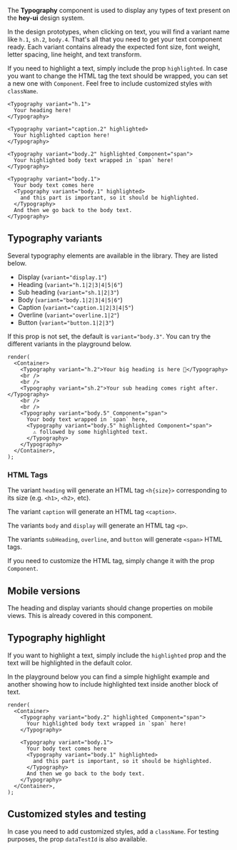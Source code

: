 
The **Typography** component is used to display any types of text present on the **hey-ui** design system.

In the design prototypes, when clicking on text, you will find a variant name like `h.1`, `sh.2`, `body.4`. That's all that you need to get your text component ready.
Each variant contains already the expected font size, font weight, letter spacing, line height, and text transform.

If you need to highlight a text, simply include the prop `highlighted`. In case you want to change the HTML tag the text should be wrapped, you can set a new one with `Component`. Feel free to include customized styles with `className`.

```tsx
<Typography variant="h.1">
  Your heading here!
</Typography>

<Typography variant="caption.2" highlighted>
  Your highlighted caption here!
</Typography>

<Typography variant="body.2" highlighted Component="span">
  Your highlighted body text wrapped in `span` here!
</Typography>

<Typography variant="body.1">
  Your body text comes here
  <Typography variant="body.1" highlighted>
    and this part is important, so it should be highlighted.
  </Typography>
  And then we go back to the body text.
</Typography>
```

## Typography variants

Several typography elements are available in the library. They are listed below.

- Display (`variant="display.1"`)
- Heading (`variant="h.1|2|3|4|5|6"`)
- Sub heading (`variant="sh.1|2|3"`)
- Body (`variant="body.1|2|3|4|5|6"`)
- Caption (`variant="caption.1|2|3|4|5"`)
- Overline (`variant="overline.1|2"`)
- Button (`variant="button.1|2|3"`)

If this prop is not set, the default is `variant="body.3"`. You can try the different variants in the playground below.

```tsx live
render(
  <Container>
    <Typography variant="h.2">Your big heading is here 🤩</Typography>
    <br />
    <br />
    <Typography variant="sh.2">Your sub heading comes right after.</Typography>
    <br />
    <br />
    <Typography variant="body.5" Component="span">
      Your body text wrapped in `span` here,
      <Typography variant="body.5" highlighted Component="span">
        ⚠️ followed by some highlighted text.
      </Typography>
    </Typography>
  </Container>,
);
```

### HTML Tags

The variant `heading` will generate an HTML tag `<h{size}>` corresponding to its size (e.g. `<h1>`, `<h2>`, etc).

The variant `caption` will generate an HTML tag `<caption>`.

The variants `body` and `display` will generate an HTML tag `<p>`.

The variants `subHeading`, `overline`, and `button` will generate `<span>` HTML tags.

If you need to customize the HTML tag, simply change it with the prop `Component`.

## Mobile versions

The heading and display variants should change properties on mobile views. This is already covered in this component.

## Typography highlight

If you want to highlight a text, simply include the `highlighted` prop and the text will be highlighted in the default color.

In the playground below you can find a simple highlight example and another showing how to include highlighted text inside another block of text.

```tsx live
render(
  <Container>
    <Typography variant="body.2" highlighted Component="span">
      Your highlighted body text wrapped in `span` here!
    </Typography>

    <Typography variant="body.1">
      Your body text comes here
      <Typography variant="body.1" highlighted>
        and this part is important, so it should be highlighted.
      </Typography>
      And then we go back to the body text.
    </Typography>
  </Container>,
);
```

## Customized styles and testing

In case you need to add customized styles, add a `className`. For testing purposes, the prop `dataTestId` is also available.
